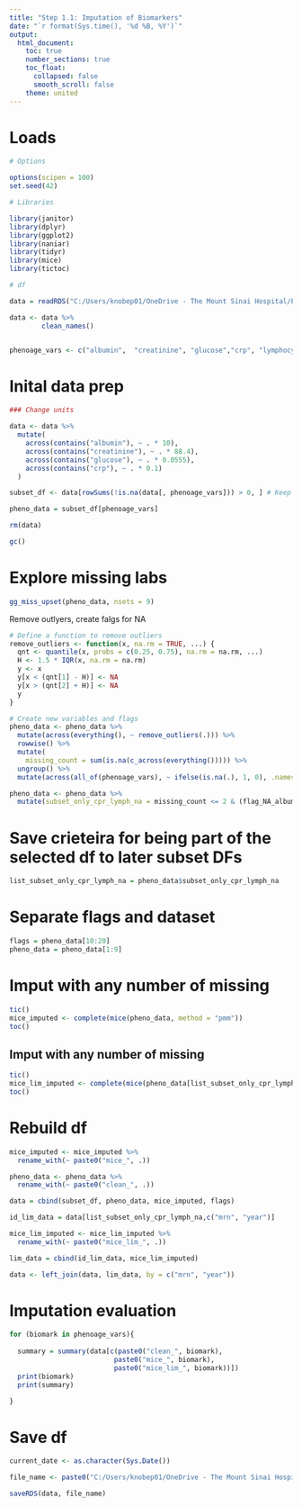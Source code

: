 ```yaml
---
title: "Step 1.1: Imputation of Biomarkers"
date: "`r format(Sys.time(), '%d %B, %Y')`"
output:
  html_document:
    toc: true
    number_sections: true
    toc_float:
      collapsed: false
      smooth_scroll: false
    theme: united
---
```


# Loads

```r

# Options

options(scipen = 100)
set.seed(42)

# Libraries

library(janitor)
library(dplyr)
library(ggplot2)
library(naniar)
library(tidyr)
library(mice)
library(tictoc)

# df

data = readRDS("C:/Users/knobep01/OneDrive - The Mount Sinai Hospital/Pablo/Build_Social_PhenoAge/MSDW/ProcesedFiles/svi_pheno_after_prep2024-05-15.rds")

data <- data %>%
        clean_names()


phenoage_vars <- c("albumin",  "creatinine", "glucose","crp", "lymphocyte", "mcv", "red_cell_distribution_width", "alkaline_phosphatase", "wbc")
```

# Inital data prep

```r

### Change units

data <- data %>%
  mutate(
    across(contains("albumin"), ~ . * 10),
    across(contains("creatinine"), ~ . * 88.4),
    across(contains("glucose"), ~ . * 0.0555),
    across(contains("crp"), ~ . * 0.1)
  )

subset_df <- data[rowSums(!is.na(data[, phenoage_vars])) > 0, ] # Keep only years with at least one lab

pheno_data = subset_df[phenoage_vars]

rm(data)

gc()

```

# Explore missing labs

```r

gg_miss_upset(pheno_data, nsets = 9)

```

Remove outlyers, create falgs for NA

```r

# Define a function to remove outliers
remove_outliers <- function(x, na.rm = TRUE, ...) {
  qnt <- quantile(x, probs = c(0.25, 0.75), na.rm = na.rm, ...)
  H <- 1.5 * IQR(x, na.rm = na.rm)
  y <- x
  y[x < (qnt[1] - H)] <- NA
  y[x > (qnt[2] + H)] <- NA
  y
}

# Create new variables and flags
pheno_data <- pheno_data %>%
  mutate(across(everything(), ~ remove_outliers(.))) %>%
  rowwise() %>%
  mutate(
    missing_count = sum(is.na(c_across(everything())))) %>%
  ungroup() %>%
  mutate(across(all_of(phenoage_vars), ~ ifelse(is.na(.), 1, 0), .names = "flag_NA_{.col}"))

pheno_data <- pheno_data %>%
  mutate(subset_only_cpr_lymph_na = missing_count <= 2 & (flag_NA_albumin + flag_NA_creatinine + flag_NA_glucose + flag_NA_mcv + flag_NA_red_cell_distribution_width + flag_NA_alkaline_phosphatase + flag_NA_wbc) == 0)

```

# Save crieteira for being part of the selected df to later subset DFs

```r

list_subset_only_cpr_lymph_na = pheno_data$subset_only_cpr_lymph_na

```

# Separate flags and dataset

```r

flags = pheno_data[10:20]
pheno_data = pheno_data[1:9]

```

# Imput with any number of missing

```r

tic()
mice_imputed <- complete(mice(pheno_data, method = "pmm"))
toc()


```

## Imput with any number of missing

```r

tic()
mice_lim_imputed <- complete(mice(pheno_data[list_subset_only_cpr_lymph_na,], method = "pmm"))
toc()


```

# Rebuild df

```r

mice_imputed <- mice_imputed %>%
  rename_with(~ paste0("mice_", .))

pheno_data <- pheno_data %>%
  rename_with(~ paste0("clean_", .))

data = cbind(subset_df, pheno_data, mice_imputed, flags)

id_lim_data = data[list_subset_only_cpr_lymph_na,c("mrn", "year")]

mice_lim_imputed <- mice_lim_imputed %>%
  rename_with(~ paste0("mice_lim_", .))

lim_data = cbind(id_lim_data, mice_lim_imputed)

data <- left_join(data, lim_data, by = c("mrn", "year"))
```


# Imputation evaluation

```r

for (biomark in phenoage_vars){
  
  summary = summary(data[c(paste0("clean_", biomark),
                          paste0("mice_", biomark),
                          paste0("mice_lim_", biomark))])
  print(biomark)
  print(summary)

}

```

# Save df

```r

current_date <- as.character(Sys.Date())

file_name <- paste0("C:/Users/knobep01/OneDrive - The Mount Sinai Hospital/Pablo/Build_Social_PhenoAge/MSDW/ProcesedFiles/svi_phenoage_imputed_", current_date, ".rds")

saveRDS(data, file_name)

```

